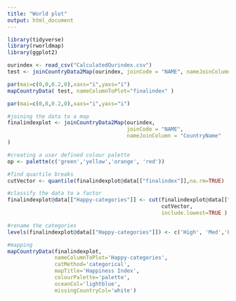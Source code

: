 ```yaml
---
title: "World plot"
output: html_document
---
```


```r
library(tidyverse)
library(rworldmap)
library(ggplot2)

ourindex <- read_csv("CalculatedOurindex.csv")
test <- joinCountryData2Map(ourindex, joinCode = "NAME", nameJoinColumn = "CountryName")

par(mai=c(0,0,0.2,0),xaxs="i",yaxs="i")
mapCountryData( test, nameColumnToPlot="finalindex" )
```


```r
par(mai=c(0,0,0.2,0),xaxs="i",yaxs="i")

#joining the data to a map
finalindexplot <- joinCountryData2Map(ourindex,
                                      joinCode = "NAME",
                                      nameJoinColumn = "CountryName"
)

#creating a user defined colour palette
op <- palette(c('green','yellow','orange', 'red'))

#find quartile breaks
cutVector <- quantile(finalindexplot@data[["finalindex"]],na.rm=TRUE) 

#classify the data to a factor
finalindexplot@data[["Happy-categories"]] <- cut(finalindexplot@data[["finalindex"]],
                                                 cutVector,
                                                 include.lowest=TRUE )

#rename the categories
levels(finalindexplot@data[["Happy-categories"]]) <- c('High', 'Med','Low', 'Very Low')  

#mapping
mapCountryData(finalindexplot, 
               nameColumnToPlot='Happy-categories',
               catMethod='categorical',
               mapTitle='Happiness Index', 
               colourPalette='palette',
               oceanCol='lightblue',
               missingCountryCol='white')
```

